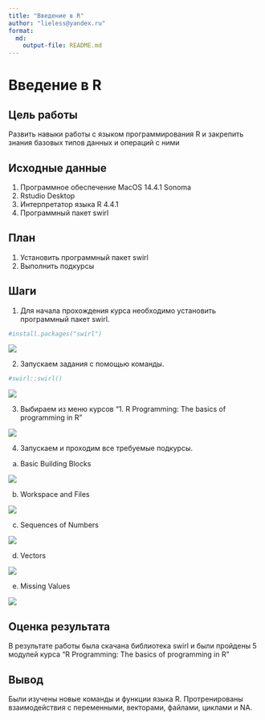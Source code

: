 ```yaml
---
title: "Введение в R"
author: "lieless@yandex.ru"
format: 
  md:
    output-file: README.md
---
```


# Введение в R

## Цель работы

Развить навыки работы с языком программирования R и закрепить знания базовых типов данных и операций с ними

## Исходные данные

1.  Программное обеспечение MacOS 14.4.1 Sonoma
2.  Rstudio Desktop
3.  Интерпретатор языка R 4.4.1
4.  Программный пакет swirl

## План

1.  Установить программный пакет swirl
2.  Выполнить подкурсы

## Шаги

1.  Для начала прохождения курса необходимо установить программный пакет swirl.

```r
#install.packages("swirl")
```

![](img/1.png)

2.  Запускаем задания с помощью команды.

```r
#swirl::swirl()
```

![](img/2.png)

3.  Выбираем из меню курсов "1. R Programming: The basics of programming in R"

![](img/3.png)

4.  Запускаем и проходим все требуемые подкурсы.

```{=html}
<!-- -->
```
a)  Basic Building Blocks

![](img/4.png)

b)  Workspace and Files

![](img/5.png)

c)  Sequences of Numbers

![](img/6.png)

d)  Vectors

![](img/7.png)

e)  Missing Values

![](img/8.png)

## Оценка результата

В результате работы была скачана библиотека swirl и были пройдены 5 модулей курса "R Programming: The basics of programming in R"

## Вывод

Были изучены новые команды и функции языка R. Протренированы взаимодействия с переменными, векторами, файлами, циклами и NA.
